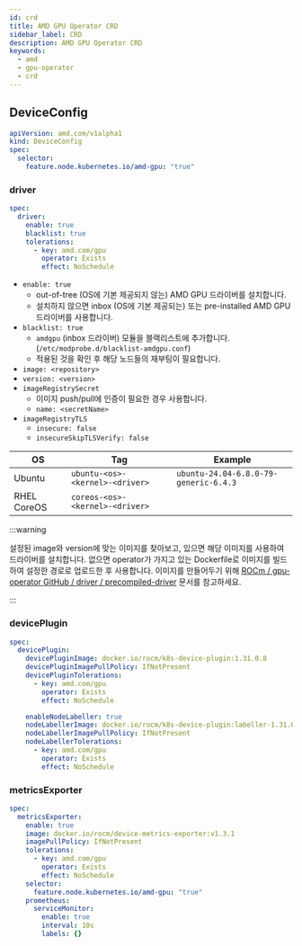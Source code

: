 ```yaml
---
id: crd
title: AMD GPU Operator CRD
sidebar_label: CRD
description: AMD GPU Operator CRD
keywords:
  - amd
  - gpu-operator
  - crd
---
```


## DeviceConfig

```yaml
apiVersion: amd.com/v1alpha1
kind: DeviceConfig
spec:
  selector:
    feature.node.kubernetes.io/amd-gpu: "true"
```

### driver

```yaml
spec:
  driver:
    enable: true
    blacklist: true
    tolerations:
      - key: amd.com/gpu
        operator: Exists
        effect: NoSchedule
```

- `enable: true`
  - out-of-tree (OS에 기본 제공되지 않는) AMD GPU 드라이버를 설치합니다.
  - 설치하지 않으면 inbox (OS에 기본 제공되는) 또는 pre-installed AMD GPU 드라이버를 사용합니다.
- `blacklist: true`
  - `amdgpu` (inbox 드라이버) 모듈을 블랙리스트에 추가합니다. (`/etc/modprobe.d/blacklist-amdgpu.conf`)
  - 적용된 것을 확인 후 해당 노드들의 재부팅이 필요합니다.
- `image: <repository>`
- `version: <version>`
- `imageRegistrySecret`
  - 이미지 push/pull에 인증이 필요한 경우 사용합니다.
  - `name: <secretName>`
- `imageRegistryTLS`
  - `insecure: false`
  - `insecureSkipTLSVerify: false`

| OS          | Tag                             | Example                               |
| ----------- | ------------------------------- | ------------------------------------- |
| Ubuntu      | `ubuntu-<os>-<kernel>-<driver>` | `ubuntu-24.04-6.8.0-79-generic-6.4.3` |
| RHEL CoreOS | `coreos-<os>-<kernel>-<driver>` |                                       |

:::warning

설정된 image와 version에 맞는 이미지를 찾아보고, 있으면 해당 이미지를 사용하여 드라이버를 설치합니다. 없으면 operator가 가지고 있는 Dockerfile로 이미지를 빌드하여 설정한 경로로 업로드한 후 사용합니다.
이미지를 만들어두기 위해 [ROCm / gpu-operator GitHub / driver / precompiled-driver](https://github.com/ROCm/gpu-operator/blob/main/docs/drivers/precompiled-driver.md) 문서를 참고하세요.

:::

### devicePlugin

```yaml
spec:
  devicePlugin:
    devicePluginImage: docker.io/rocm/k8s-device-plugin:1.31.0.8
    devicePluginImagePullPolicy: IfNotPresent
    devicePluginTolerations:
      - key: amd.com/gpu
        operator: Exists
        effect: NoSchedule

    enableNodeLabeller: true
    nodeLabellerImage: docker.io/rocm/k8s-device-plugin:labeller-1.31.0.8
    nodeLabellerImagePullPolicy: IfNotPresent
    nodeLabellerTolerations:
      - key: amd.com/gpu
        operator: Exists
        effect: NoSchedule
```

### metricsExporter

```yaml
spec:
  metricsExporter:
    enable: true
    image: docker.io/rocm/device-metrics-exporter:v1.3.1
    imagePullPolicy: IfNotPresent
    tolerations:
      - key: amd.com/gpu
        operator: Exists
        effect: NoSchedule
    selector:
      feature.node.kubernetes.io/amd-gpu: "true"
    prometheus:
      serviceMonitor:
        enable: true
        interval: 10s
        labels: {}
```
